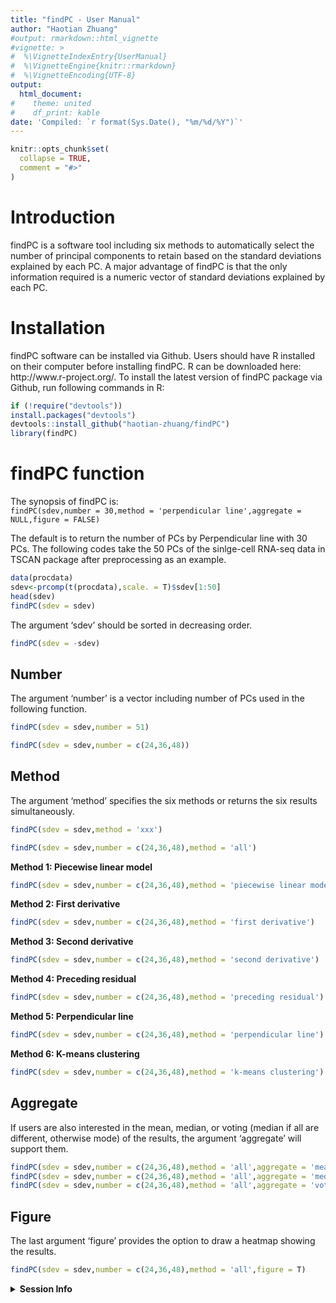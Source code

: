 ---
title: "findPC - User Manual"
author: "Haotian Zhuang"
#output: rmarkdown::html_vignette
#vignette: >
#  %\VignetteIndexEntry{UserManual}
#  %\VignetteEngine{knitr::rmarkdown}
#  %\VignetteEncoding{UTF-8}
output:
  html_document:
#    theme: united
#    df_print: kable
date: 'Compiled: `r format(Sys.Date(), "%m/%d/%Y")`'
---

```{r, include = FALSE}
knitr::opts_chunk$set(
  collapse = TRUE,
  comment = "#>"
)
```

# Introduction
findPC is a software tool including six methods to automatically select the number of principal components to retain based on the standard deviations explained by each PC. A major advantage of findPC is that the only information required is a numeric vector of standard deviations explained by each PC.

# Installation
findPC software can be installed via Github. Users should have R installed on their computer before installing findPC. R can be downloaded here: http://www.r-project.org/. To install the latest version of findPC package via Github, run following commands in R:
```{r message=FALSE,warning=FALSE}
if (!require("devtools"))
install.packages("devtools")
devtools::install_github("haotian-zhuang/findPC")
library(findPC)
```

# findPC function
The synopsis of findPC is:  
`findPC(sdev,number = 30,method = 'perpendicular line',aggregate = NULL,figure = FALSE)`

The default is to return the number of PCs by Perpendicular line with 30 PCs. The following codes take the 50 PCs of the sinlge-cell RNA-seq data in TSCAN package after preprocessing as an example.
```{r}
data(procdata)
sdev<-prcomp(t(procdata),scale. = T)$sdev[1:50]
head(sdev)
findPC(sdev = sdev)
```

The argument 'sdev' should be sorted in decreasing order.
```{r, error=TRUE}
findPC(sdev = -sdev)
```

## Number
The argument 'number' is a vector including number of PCs used in the following function.
```{r, error=TRUE}
findPC(sdev = sdev,number = 51)
```

```{r}
findPC(sdev = sdev,number = c(24,36,48))
```

## Method
The argument ‘method’ specifies the six methods or returns the six results simultaneously.
```{r, error=TRUE}
findPC(sdev = sdev,method = 'xxx')
```

```{r}
findPC(sdev = sdev,number = c(24,36,48),method = 'all')
```

**Method 1: Piecewise linear model**
```{r}
findPC(sdev = sdev,number = c(24,36,48),method = 'piecewise linear model')
```

**Method 2: First derivative**
```{r}
findPC(sdev = sdev,number = c(24,36,48),method = 'first derivative')
```

**Method 3: Second derivative**
```{r}
findPC(sdev = sdev,number = c(24,36,48),method = 'second derivative')
```

**Method 4: Preceding residual**
```{r}
findPC(sdev = sdev,number = c(24,36,48),method = 'preceding residual')
```

**Method 5: Perpendicular line**
```{r}
findPC(sdev = sdev,number = c(24,36,48),method = 'perpendicular line')
```

**Method 6: K-means clustering**
```{r}
findPC(sdev = sdev,number = c(24,36,48),method = 'k-means clustering')
```

## Aggregate
If users are also interested in the mean, median, or voting (median if all are different, otherwise mode) of the results, the argument ‘aggregate’ will support them.
```{r}
findPC(sdev = sdev,number = c(24,36,48),method = 'all',aggregate = 'mean')
findPC(sdev = sdev,number = c(24,36,48),method = 'all',aggregate = 'median')
findPC(sdev = sdev,number = c(24,36,48),method = 'all',aggregate = 'voting')
```

## Figure
The last argument ‘figure’ provides the option to draw a heatmap showing the results.
```{r, fig.width=8, fig.height=3}
findPC(sdev = sdev,number = c(24,36,48),method = 'all',figure = T)
```

<details>
  <summary>**Session Info**</summary>
```{r}
sessionInfo()
```
</details>
